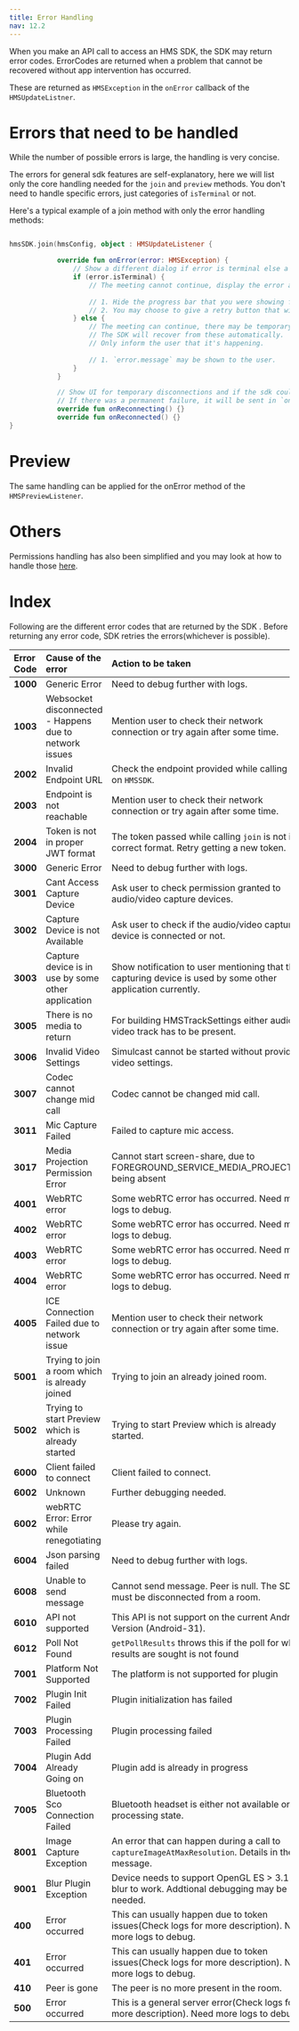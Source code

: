 ```yaml
---
title: Error Handling
nav: 12.2
---
```


When you make an API call to access an HMS SDK, the SDK may return error codes. ErrorCodes are returned when a problem that cannot be recovered without app intervention has occurred.

These are returned as `HMSException` in the `onError` callback of the `HMSUpdateListner`.

# Errors that need to be handled
While the number of possible errors is large, the handling is very concise.

The errors for general sdk features are self-explanatory, here we will list only the core handling needed for the `join` and `preview` methods. You don't need to handle specific errors, just categories of `isTerminal` or not.

Here's a typical example of a join method with only the error handling methods:

```kotlin

hmsSDK.join(hmsConfig, object : HMSUpdateListener {

            override fun onError(error: HMSException) {
                // Show a different dialog if error is terminal else a dismissible dialog
                if (error.isTerminal) {
                    // The meeting cannot continue, display the error and return to your previous screen.
                    
                    // 1. Hide the progress bar that you were showing for a join call.
                    // 2. You may choose to give a retry button that will attempt the join again.
                } else {
                    // The meeting can continue, there may be temporary issues.
                    // The SDK will recover from these automatically.
                    // Only inform the user that it's happening.
                    
                    // 1. `error.message` may be shown to the user.
                }
            }

            // Show UI for temporary disconnections and if the sdk could reconnect.
            // If there was a permanent failure, it will be sent in `onError`.
            override fun onReconnecting() {}
            override fun onReconnected() {}
}

```


# Preview
The same handling can be applied for the onError method of the `HMSPreviewListener`.

# Others
Permissions handling has also been simplified and you may look at how to handle those [here](../set-up-video-conferencing/permissions).

# Index

Following are the different error codes that are returned by the SDK . Before returning any error code, SDK retries the errors\(whichever is possible\).

| **Error Code** | **Cause of the error**                                 | **Action to be taken**                                                                                      |
| :------------- | :----------------------------------------------------- | :---------------------------------------------------------------------------------------------------------- |
| **1000**       | Generic Error                                          | Need to debug further with logs.                                                                            |
| **1003**       | Websocket disconnected - Happens due to network issues | Mention user to check their network connection or try again after some time.                                |
| **2002**       | Invalid Endpoint URL                                   | Check the endpoint provided while calling `join` on `HMSSDK`.                                               |
| **2003**       | Endpoint is not reachable                              | Mention user to check their network connection or try again after some time.                                |
| **2004**       | Token is not in proper JWT format                      | The token passed while calling `join` is not in correct format. Retry getting a new token.                  |
| **3000**       | Generic Error                                          | Need to debug further with logs.                                                                            |
| **3001**       | Cant Access Capture Device                             | Ask user to check permission granted to audio/video capture devices.                                        |
| **3002**       | Capture Device is not Available                        | Ask user to check if the audio/video capture device is connected or not.                                    |
| **3003**       | Capture device is in use by some other application     | Show notification to user mentioning that the capturing device is used by some other application currently. |
| **3005**       | There is no media to return                            | For building HMSTrackSettings either audio or video track has to be present.                                |
| **3006**       | Invalid Video Settings                                 | Simulcast cannot be started without providing video settings.                                               |
| **3007**       | Codec cannot change mid call                           | Codec cannot be changed mid call.                                                                           |
| **3011**       | Mic Capture Failed                                     | Failed to capture mic access.                                                                               |
| **3017**       | Media Projection Permission Error                      | Cannot start screen-share, due to FOREGROUND_SERVICE_MEDIA_PROJECTION being absent                          |
| **4001**       | WebRTC error                                           | Some webRTC error has occurred. Need more logs to debug.                                                    |
| **4002**       | WebRTC error                                           | Some webRTC error has occurred. Need more logs to debug.                                                    |
| **4003**       | WebRTC error                                           | Some webRTC error has occurred. Need more logs to debug.                                                    |
| **4004**       | WebRTC error                                           | Some webRTC error has occurred. Need more logs to debug.                                                    |
| **4005**       | ICE Connection Failed due to network issue             | Mention user to check their network connection or try again after some time.                                |
| **5001**       | Trying to join a room which is already joined          | Trying to join an already joined room.                                                                      |
| **5002**       | Trying to start Preview which is already started       | Trying to start Preview which is already started.                                                           |
| **6000**       | Client failed to connect                               | Client failed to connect.                                                                                   |
| **6002**       | Unknown                                                | Further debugging needed.                                                                                   |
| **6002**       | webRTC Error: Error while renegotiating                | Please try again.                                                                                           |
| **6004**       | Json parsing failed                                    | Need to debug further with logs.                                                                            |
| **6008**       | Unable to send message                                 | Cannot send message. Peer is null. The SDK must be disconnected from a room.                                |
| **6010**       | API not supported                                      | This API is not support on the current Android Version (Android-31).                                        |
| **6012**       | Poll Not Found                                         | `getPollResults` throws this if the poll for which results are sought is not found                          |
| **7001**       | Platform Not Supported                                 | The platform is not supported for plugin                                                                    |
| **7002**       | Plugin Init Failed                                     | Plugin initialization has failed                                                                            |
| **7003**       | Plugin Processing Failed                               | Plugin processing failed                                                                                    |
| **7004**       | Plugin Add Already Going on                            | Plugin add is already in progress                                                                           |
| **7005**       | Bluetooth Sco Connection Failed                        | Bluetooth headset is either not available or in a processing state.                                         |
| **8001**       | Image Capture Exception                                | An error that can happen during a call to `captureImageAtMaxResolution`. Details in the message.            |
| **9001**       | Blur Plugin Exception                                  | Device needs to support OpenGL ES > 3.1 for blur to work. Addtional debugging may be needed.                |
| **400**        | Error occurred                                         | This can usually happen due to token issues(Check logs for more description). Need more logs to debug.      |
| **401**        | Error occurred                                         | This can usually happen due to token issues(Check logs for more description). Need more logs to debug.      |
| **410**        | Peer is gone                                           | The peer is no more present in the room.                                                                    |
| **500**        | Error occurred                                         | This is a general server error(Check logs for more description). Need more logs to debug.                   |
